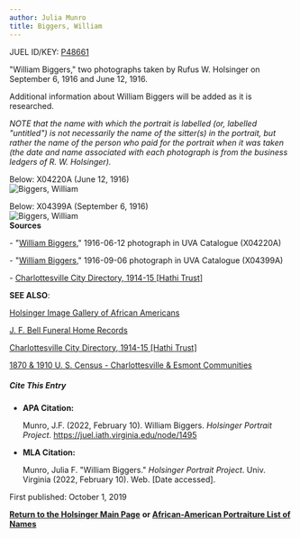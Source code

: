 ```yaml
---
author: Julia Munro
title: Biggers, William
---
```

JUEL ID/KEY: [P48661](http://juel.iath.virginia.edu/public_person?person=48661 "P48661")

"William Biggers," two photographs taken by Rufus W. Holsinger on September 6, 1916 and June 12, 1916.

Additional information about William Biggers will be added as it is researched. 

_NOTE that the name with which the portrait is labelled (or, labelled "untitled") is not necessarily the name of the sitter(s) in the portrait, but rather the name of the person who paid for the portrait when it was taken (the date and name associated with each photograph is from the business ledgers of R. W. Holsinger)._   
  
Below: X04220A (June 12, 1916)  
![Biggers, William](https://iiif.lib.virginia.edu/iiif/uva-lib:1044227/full/778,561/0/default.jpg "Biggers, William")

Below: X04399A (September 6, 1916)  
![Biggers, William](https://iiif.lib.virginia.edu/iiif/uva-lib:1044521/full/1000,1337/0/default.jpg "Biggers, William")   
**Sources**

\- "[William Biggers](https://search.lib.virginia.edu/catalog/uva-lib:1044521#?c=0&m=0&s=0&cv=0&xywh=-1279%2C0%2C5385%2C3992 "Biggers, William")," 1916-06-12 photograph in UVA Catalogue (X04220A)   

\- "[William Biggers](https://search.lib.virginia.edu/catalog/uva-lib:1044227#?c=0&m=0&s=0&cv=0&xywh=0%2C-83%2C3995%2C2962 "Biggers, William")," 1916-09-06 photograph in UVA Catalogue (X04399A)  

\- [Charlottesville City Directory, 1914-15 \[Hathi Trust\]](https://catalog.hathitrust.org/Record/101954103)

**SEE ALSO**:

[Holsinger Image Gallery of African Americans](http://rwholsingerphotos.org/images.php "Holsinger Image Gallery of African Americans")

[J. F. Bell Funeral Home Records](http://www2.vcdh.virginia.edu/afam/raceandplace/perl_scripts/funeral_search.html "J. F. Bell Funeral Home Database")

[Charlottesville City Directory, 1914-15 \[Hathi Trust\]](https://catalog.hathitrust.org/Record/101954103 "Charlottesville City Directory, 1914-15") 

[1870 & 1910 U. S. Census - Charlottesville & Esmont Communities](http://www2.vcdh.virginia.edu/afam/raceandplace/census/search_both.html "1870 & 1910 U. S. Census: Charlottesville and Esmont Communities")

##### **Cite This Entry**

*   **APA Citation:**
    
    Munro, J.F. (2022, February 10). William Biggers. _Holsinger Portrait Project_. https://juel.iath.virginia.edu/node/1495
    
*   **MLA Citation:**
    
    Munro, Julia F. "William Biggers." _Holsinger Portrait Project_. Univ. Virginia (2022, February 10). Web. \[Date accessed\].
    

First published: October 1, 2019    

[**Return to the Holsinger Main Page**](http://juel.iath.virginia.edu/node/980) **or [African-American Portraiture List of Names](http://juel.iath.virginia.edu/node/996)**